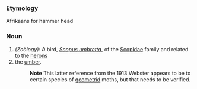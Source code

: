 ===Etymology===
Afrikaans for hammer head
===Noun===
#''(Zoölogy):'' A bird, ''[[Scopus umbretta]]'', of the [[Scopidae]] family and related to the [[heron]]s
#the [[umber]].
#:'''Note''' This latter reference from the 1913 Webster appears to be to certain species of [[geometrid]] moths, but that needs to be verified.